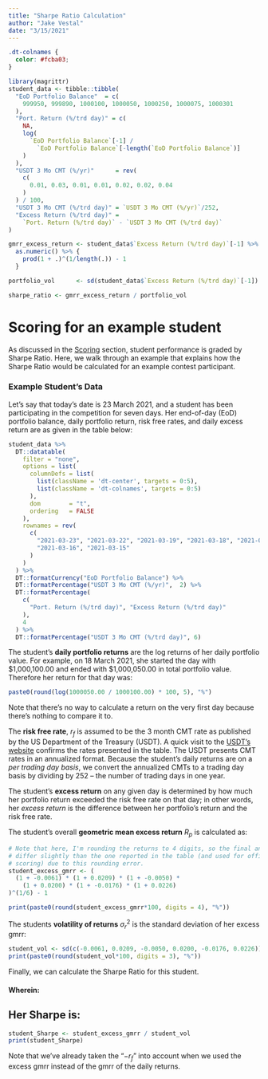 ```yaml
---
title: "Sharpe Ratio Calculation"
author: "Jake Vestal"
date: "3/15/2021"
---
```


```css
.dt-colnames {
  color: #fcba03;
}
```

```r
library(magrittr)
student_data <- tibble::tibble(
  "EoD Portfolio Balance"  = c(
    999950, 999890, 1000100, 1000050, 1000250, 1000075, 1000301
  ),
  "Port. Return (%/trd day)" = c(
    NA, 
    log(
      `EoD Portfolio Balance`[-1] / 
        `EoD Portfolio Balance`[-length(`EoD Portfolio Balance`)]
    )
  ),
  "USDT 3 Mo CMT (%/yr)"      = rev(
    c(
      0.01, 0.03, 0.01, 0.01, 0.02, 0.02, 0.04
    )
  ) / 100,
  "USDT 3 Mo CMT (%/trd day)" = `USDT 3 Mo CMT (%/yr)`/252,
  "Excess Return (%/trd day)" = 
    `Port. Return (%/trd day)` - `USDT 3 Mo CMT (%/trd day)`
)

gmrr_excess_return <- student_data$`Excess Return (%/trd day)`[-1] %>%
  as.numeric() %>% {
    prod(1 + .)^(1/length(.)) - 1
  }

portfolio_vol      <- sd(student_data$`Excess Return (%/trd day)`[-1])

sharpe_ratio <- gmrr_excess_return / portfolio_vol
```

# Scoring for an example student
As discussed in the
[Scoring](https://gothic-hedge-society.github.io/fintech.trading.competition/)
section, student performance is graded by Sharpe Ratio. Here, we walk through an
example that explains how the Sharpe Ratio would be calculated for an example
contest participant.

### Example Student's Data
Let's say that today's date is 23 March 2021, and a student has been
participating in the competition for seven days. Her end-of-day (EoD) portfolio
balance, daily portfolio return, risk free rates, and daily excess return are as
given in the table below:

``` r
student_data %>%
  DT::datatable(
    filter = "none",
    options = list(
      columnDefs = list(
        list(className = 'dt-center', targets = 0:5),
        list(className = 'dt-colnames', targets = 0:5)
      ),
      dom        = "t",
      ordering   = FALSE
    ),
    rownames = rev(
      c(
        "2021-03-23", "2021-03-22", "2021-03-19", "2021-03-18", "2021-03-17", 
        "2021-03-16", "2021-03-15"
      )
    )
  ) %>%
  DT::formatCurrency("EoD Portfolio Balance") %>%
  DT::formatPercentage("USDT 3 Mo CMT (%/yr)",  2) %>% 
  DT::formatPercentage(
    c(
      "Port. Return (%/trd day)", "Excess Return (%/trd day)"
    ),
    4
  ) %>%
  DT::formatPercentage("USDT 3 Mo CMT (%/trd day)", 6)

```

The student's **daily portfolio returns** are the log returns of her daily
portfolio value. For example, on 18 March 2021, she started the day with
\$1,000,100.00 and ended with \$1,000,050.00 in total portfolio value. Therefore
her return for that day was:
```r
paste0(round(log(1000050.00 / 1000100.00) * 100, 5), "%")
```

Note that there's no way to calculate a return on the very first day because
there's nothing to compare it to.

The **risk free rate**, $r_{f}$ is assumed to be the 3 month CMT rate as
published by the US Department of the Treasury (USDT). A quick visit to the
[USDT's website
](https://www.treasury.gov/resource-center/data-chart-center/interest-rates/pages/TextView.aspx?data=yieldYear&year=2021)
confirms the rates presented in the table. The USDT presents CMT rates in an
annualized format. Because the student's daily returns are on a *per trading day
basis*, we convert the annualized CMTs to a trading day basis by dividing by 252
-- the number of trading days in one year.

The student's **excess return** on any given day is determined by how much her
portfolio return exceeded the risk free rate on that day; in other words, her
*excess return* is the difference between her portfolio's return and the risk
free rate.

The student's overall **geometric mean excess return** $R_{p}$ is calculated as:
```r
# Note that here, I'm rounding the returns to 4 digits, so the final answer will
# differ slightly than the one reported in the table (and used for official
# scoring) due to this rounding error.
student_excess_gmrr <- (
  (1 + -0.0061) * (1 + 0.0209) * (1 + -0.0050) * 
    (1 + 0.0200) * (1 + -0.0176) * (1 + 0.0226)
)^(1/6) - 1

print(paste0(round(student_excess_gmrr*100, digits = 4), "%"))

```

The students **volatility of returns** $\sigma^{2}_{r}$ is the standard deviation of her excess gmrr:
```r
student_vol <- sd(c(-0.0061, 0.0209, -0.0050, 0.0200, -0.0176, 0.0226))
print(paste0(round(student_vol*100, digits = 3), "%"))
```

Finally, we can calculate the Sharpe Ratio for this student.

\begin{align*}
{\tt Sharpe\ Ratio} = \frac{R_{p} - r_{f}}{\sigma^{2}} 
\end{align*}

#### Wherein:

\begin{align*}
R_{p} & {\sf: Portfolio\ Return} \\
r_{f} & {\sf: Risk\ free\ rate\ of\ return} \\
\sigma^{2}_{r} & {\sf: Volatility\ of\ return}
\end{align*}

## Her Sharpe is:
```r
student_Sharpe <- student_excess_gmrr / student_vol
print(student_Sharpe)
```
Note that we've already taken the "$-r_{f}$" into account when we used the
excess gmrr instead of the gmrr of the daily returns.
